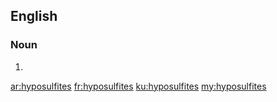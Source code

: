 ==English==

===Noun===
{{head|en|noun plural form}}

# {{plural of|hyposulfite|lang=en}}

[[ar:hyposulfites]]
[[fr:hyposulfites]]
[[ku:hyposulfites]]
[[my:hyposulfites]]